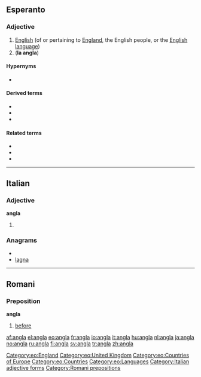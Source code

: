 ==Esperanto==

===Adjective===
{{eo-adj}}

# [[English]] (of or pertaining to [[England]], the English people, or the [[English language]])
# ('''la angla''') {{short for|[[la]] [[angla lingvo]]||the English language|lang=eo}}

====Hypernyms====
* {{l|eo|brita|gloss=[[British]]}}

====Derived terms====
* {{l|eo|angla lingvo|gloss=English language}}
* {{l|eo|anglaparola|gloss=English-speaking}}
* {{l|eo|anglaparolanto|gloss=a English speaker, [[Anglophone]]}}

====Related terms====
* {{l|eo|angle|gloss=in English}}
* {{l|eo|Anglio|gloss=England}}
* {{l|eo|anglo|gloss=an English [[person]]}}

[[Category:eo:England]]
[[Category:eo:United Kingdom]]
[[Category:eo:Countries of Europe]]
[[Category:eo:Countries]]
[[Category:eo:Languages]]
{{eo GCSE|4}}
----

==Italian==

===Adjective===
'''angla''' {{f}}

# {{feminine of|[[anglo]]}}

===Anagrams===
* {{alphagram|aagln}}
* [[lagna#Italian|lagna]]

[[Category:Italian adjective forms]]

----

==Romani==

===Preposition===
'''angla'''

# [[before]]

[[Category:Romani prepositions]]

[[af:angla]]
[[el:angla]]
[[eo:angla]]
[[fr:angla]]
[[io:angla]]
[[it:angla]]
[[hu:angla]]
[[nl:angla]]
[[ja:angla]]
[[no:angla]]
[[ru:angla]]
[[fi:angla]]
[[sv:angla]]
[[tr:angla]]
[[zh:angla]]